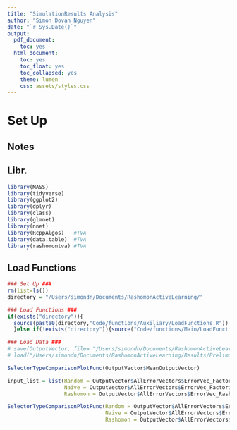 ```yaml
---
title: "SimulationResults Analysis"
author: "Simon Dovan Nguyen"
date: "`r Sys.Date()`"
output:
  pdf_document:
    toc: yes
  html_document:
    toc: yes
    toc_float: yes
    toc_collapsed: yes
    theme: lumen
    css: assets/styles.css
---
```


# Set Up

## Notes

## Libr.

```r
library(MASS) 
library(tidyverse)
library(ggplot2) 
library(dplyr)
library(class)
library(glmnet)
library(nnet)
library(RcppAlgos)   #TVA
library(data.table)  #TVA
library(rashomontva) #TVA
```

## Load Functions

```r
### Set Up ###
rm(list=ls())
directory = "/Users/simondn/Documents/RashomonActiveLearning/"

### Load Functions ###
if(exists("directory")){
  source(paste0(directory,"Code/functions/Auxiliary/LoadFunctions.R"))
  }else if(!exists("directory")){source("Code/functions/Main/LoadFunctions.R")}

### Load Data ###
# save(OutputVector, file= "/Users/simondn/Documents/RashomonActiveLearning/Results/PreliminarResults.RData")
# load("/Users/simondn/Documents/RashomonActiveLearning/Results/PreliminarResults.RData")

```

```r
SelectorTypeComparisonPlotFunc(OutputVector$MeanOutputVector)

input_list = list(Random = OutputVector$AllErrorVectors$ErrorVec_FactorialRandom,
                  Naive = OutputVector$AllErrorVectors$ErrorVec_FactorialBreakingTies,
                  Rashomon = OutputVector$AllErrorVectors$ErrorVec_RashomonBreakingTies)

SelectorTypeComparisonPlotFunc(Random = OutputVector$AllErrorVectors$ErrorVec_FactorialRandom,
                               Naive = OutputVector$AllErrorVectors$ErrorVec_FactorialBreakingTies,
                               Rashomon = OutputVector$AllErrorVectors$ErrorVec_RashomonBreakingTies) ->PlotOct23
```







